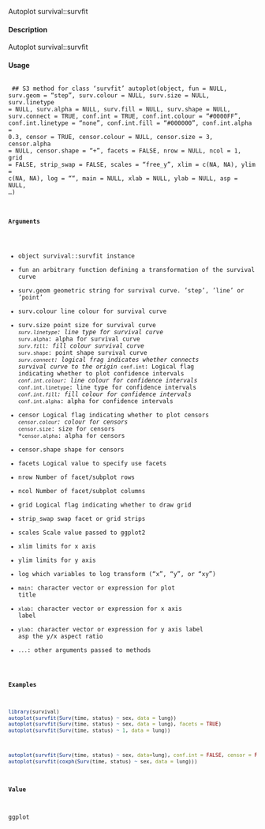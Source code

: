 
Autoplot survival::survfit

#### Description 
 
Autoplot survival::survfit

#### Usage 
 <pre><code>
## S3 method for class 'survfit'
autoplot(object, fun = NULL, surv.geom = "step",
surv.colour = NULL, surv.size = NULL, surv.linetype = NULL,
surv.alpha = NULL, surv.fill = NULL, surv.shape = NULL,
surv.connect = TRUE, conf.int = TRUE, conf.int.colour = "#0000FF",
conf.int.linetype = "none", conf.int.fill = "#000000",
conf.int.alpha = 0.3, censor = TRUE, censor.colour = NULL,
censor.size = 3, censor.alpha = NULL, censor.shape = "+",
facets = FALSE, nrow = NULL, ncol = 1, grid = FALSE,
strip_swap = FALSE, scales = "free_y", xlim = c(NA, NA), ylim = c(NA,
NA), log = "", main = NULL, xlab = NULL, ylab = NULL, asp = NULL,
...)

#### Arguments 
 
* object survival::survfit instance
* fun an arbitrary function defining a transformation of the survival curve
* surv.geom geometric string for survival curve. ’step’, ’line’ or ’point’
* surv.colour line colour for survival curve
* surv.size point size for survival curve
*``surv.linetype``: line type for survival curve
*``surv.alpha``: alpha for survival curve
*``surv.fill``: fill colour survival curve
*``surv.shape``: point shape survival curve
*``surv.connect``: logical frag indicates whether connects survival curve to the origin
*``conf.int``: Logical flag indicating whether to plot confidence intervals
*``conf.int.colour``: line colour for confidence intervals
*``conf.int.linetype``: line type for confidence intervals
*``conf.int.fill``: fill colour for confidence intervals
*``conf.int.alpha``: alpha for confidence intervals
* censor Logical flag indicating whether to plot censors
*``censor.colour``: colour for censors
*``censor.size``: size for censors
*``censor.alpha``: alpha for censors
* censor.shape shape for censors
* facets Logical value to specify use facets
* nrow Number of facet/subplot rows
* ncol Number of facet/subplot columns
* grid Logical flag indicating whether to draw grid
* strip_swap swap facet or grid strips
* scales Scale value passed to ggplot2
* xlim limits for x axis
* ylim limits for y axis
* log which variables to log transform ("x", "y", or "xy")
* ``main``:  character vector or expression for plot title
* ``xlab``:  character vector or expression for x axis label
* ``ylab``:  character vector or expression for y axis label
asp the y/x aspect ratio
* ``...``: other  arguments passed to methods

#### Examples 
```r
library(survival)
autoplot(survfit(Surv(time, status) ~ sex, data = lung))
autoplot(survfit(Surv(time, status) ~ sex, data = lung), facets = TRUE)
autoplot(survfit(Surv(time, status) ~ 1, data = lung))
```
```r
autoplot(survfit(Surv(time, status) ~ sex, data=lung), conf.int = FALSE, censor = FALSE)
autoplot(survfit(coxph(Surv(time, status) ~ sex, data = lung)))

```

#### Value
ggplot

